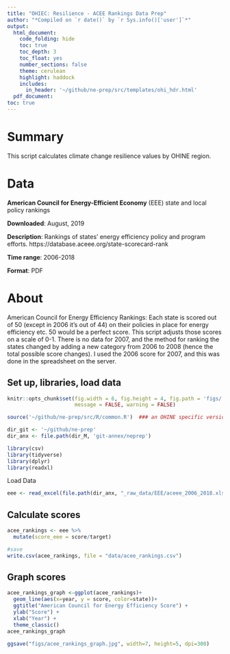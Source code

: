 ```yaml
---
title: "OHIEC: Resilience - ACEE Rankings Data Prep"
author: "*Compiled on `r date()` by `r Sys.info()['user']`*"
output: 
  html_document:
    code_folding: hide
    toc: true
    toc_depth: 3
    toc_float: yes
    number_sections: false
    theme: cerulean
    highlight: haddock
    includes: 
      in_header: '~/github/ne-prep/src/templates/ohi_hdr.html'
  pdf_document:
toc: true
---
```


# Summary

This script calculates climate change resilience values by OHINE region. 

# Data

**American Council for Energy-Efficient Economy** (EEE) state and local policy rankings

**Downloaded**: August, 2019

**Description**: Rankings of states' energy efficiency policy and program efforts. https://database.aceee.org/state-scorecard-rank

**Time range**: 2006-2018

**Format**: PDF


# About
American Council for Energy Efficiency Rankings: Each state is scored out of 50 (except in 2006 it's out of 44) on their policies in place for energy efficiency etc. 50 would be a perfect score. This script adjusts those scores on a scale of 0-1. There is no data for 2007, and the method for ranking the states changed by adding a new category from 2006 to 2008 (hence the total possible score changes). I used the 2006 score for 2007, and this was done in the spreadsheet on the server.

## Set up, libraries, load data
``` r
knitr::opts_chunk$set(fig.width = 6, fig.height = 4, fig.path = 'figs/',
                      message = FALSE, warning = FALSE)

source('~/github/ne-prep/src/R/common.R')  ### an OHINE specific version of common.R

dir_git <- '~/github/ne-prep'
dir_anx <- file.path(dir_M, 'git-annex/neprep')

library(csv)
library(tidyverse)
library(dplyr)
library(readxl)
```

Load Data
```r
eee <- read_excel(file.path(dir_anx, "_raw_data/EEE/aceee_2006_2018.xlsx"))
```


## Calculate scores
```r
acee_rankings <- eee %>% 
  mutate(score_eee = score/target)

#save
write.csv(acee_rankings, file = "data/acee_rankings.csv")
```

## Graph scores
```r
acee_rankings_graph <-ggplot(acee_rankings)+
  geom_line(aes(x=year, y = score, color=state))+
  ggtitle("American Council for Energy Efficiency Score") +
  ylab("Score") +
  xlab("Year") +
  theme_classic() 
acee_rankings_graph

ggsave("figs/acee_rankings_graph.jpg", width=7, height=5, dpi=300)
```





